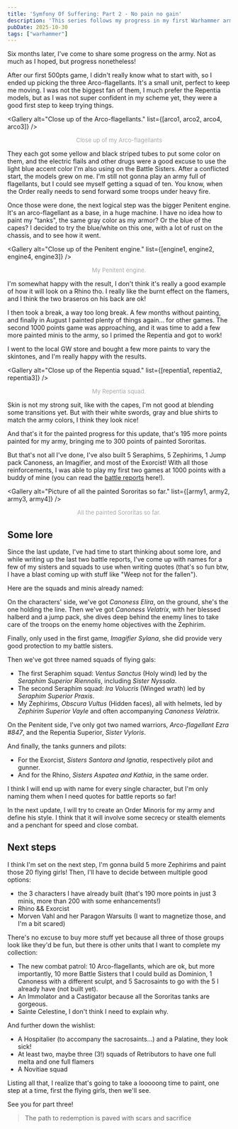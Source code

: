 ```yaml
---
title: 'Symfony Of Suffering: Part 2 - No pain no gain'
description: 'This series follows my progress in my first Warhammer army, the Sisters of Battle! In this update, 3 small units painted, some lore, and some reflections on the next possible steps.'
pubDate: 2025-10-30
tags: ["warhammer"]
---
```



Six months later, I've come to share some progress on the army. Not as much as I hoped, but progress nonetheless! 

After our first 500pts game, I didn't really know what to start with, so I ended up picking the three Arco-flagellants. It's a small unit, perfect to keep me moving. I was not the biggest fan of them, I much prefer the Repentia models, but as I was not super confident in my scheme yet, they were a good first step to keep trying things.


<Gallery alt="Close up of the Arco-flagellants." list={[arco1, arco2, arco4, arco3]} />

<p style="
    text-align: center;
    font-size: small;
    color: darkgray;
">Close up of my Arco-flagellants</p>

They each got some yellow and black striped tubes to put some color on them, and the electric flails and other drugs were a good excuse to use the light blue accent color I'm also using on the Battle Sisters. After a conflicted start, the models grew on me. I'm still not gonna play an army full of flagellants, but I could see myself getting a squad of ten. You know, when the Order really needs to send forward some troops under heavy fire.

Once those were done, the next logical step was the bigger Penitent engine. It's an arco-flagellant as a base, in a huge machine. I have no idea how to paint my "tanks", the same gray color as my armor? Or the blue of the capes? I decided to try the blue/white on this one, with a lot of rust on the chassis, and to see how it went.


<Gallery alt="Close up of the Penitent engine." list={[engine1, engine2, engine4, engine3]} />

<p style="
    text-align: center;
    font-size: small;
    color: darkgray;
">My Penitent engine.</p>

I'm somewhat happy with the result, I don't think it's really a good example of how it will look on a Rhino tho. I really like the burnt effect on the flamers, and I think the two braseros on his back are ok!

I then took a break, a way too long break. A few months without painting, and finally in August I painted plenty of things again... for other games. The second 1000 points game was approaching, and it was time to add a few more painted minis to the army, so I primed the Repentia and got to work!

I went to the local GW store and bought a few more paints to vary the skintones, and I'm really happy with the results.


<Gallery alt="Close up of the Repentia squad." list={[repentia1, repentia2, repentia3]} />

<p style="
    text-align: center;
    font-size: small;
    color: darkgray;
">My Repentia squad.</p>

Skin is not my strong suit, like with the capes, I'm not good at blending some transitions yet. But with their white swords, gray and blue shirts to match the army colors, I think they look nice!

And that's it for the painted progress for this update, that's 195 more points painted for my army, bringing me to 300 points of painted Sororitas. 

But that's not all I've done, I've also built 5 Seraphims, 5 Zephirims, 1 Jump pack Canoness, an Imagifier, and most of the Exorcist! 
With all those reinforcements, I was able to play my first two games at 1000 points with a buddy of mine (you can read the [battle reports](/battle_reports/2025-10-18-battle-report-adepta-sororitas-ultramarines/) here!).


<Gallery alt="Picture of all the painted Sororitas so far." list={[army1, army2, army3, army4]} />

<p style="
    text-align: center;
    font-size: small;
    color: darkgray;
">All the painted Sororitas so far.</p>


## Some lore

Since the last update, I've had time to start thinking about some lore, and while writing up the last two battle reports, I've come up with names for a few of my sisters and squads to use when writing quotes (that's so fun btw, I have a blast coming up with stuff like "Weep not for the fallen").

Here are the squads and minis already named:

On the characters' side, we've got _Canoness Elira_, on the ground, she's the one holding the line.
Then we've got _Canoness Velatrix_, with her blessed halberd and a jump pack, she dives deep behind the enemy lines to take care of the troops on the enemy home objectives with the Zephirim.

Finally, only used in the first game, _Imagifier Sylana_, she did provide very good protection to my battle sisters.

Then we've got three named squads of flying gals:

- The first Seraphim squad: _Ventus Sanctus_ (Holy wind) led by the _Seraphim Superior Riennolis_, including _Sister Nyssala_. 
 - The second Seraphim squad: _Ira Volucris_ (Winged wrath) led by _Seraphim Superior Praxis_.
 - My Zephirims, _Obscura Vultus_ (Hidden faces), all with helmets, led by _Zephirim Superior Vayle_ and often accompanying _Canoness Velatrix_.


On the Penitent side, I've only got two named warriors, _Arco-flagellant Ezra #847_, and the Repentia Superior, _Sister Vyloris_.

And finally, the tanks gunners and pilots:
- For the Exorcist, _Sisters Santora and Ignatia_, respectively pilot and gunner.
- And for the Rhino, _Sisters Aspatea and Kathia_, in the same order.

I think I will end up with name for every single character, but I'm only naming them when I need quotes for battle reports so far! 

In the next update, I will try to create an Order Minoris for my army and define his style. I think that it will involve some secrecy or stealth elements and a penchant for speed and close combat.

## Next steps

I think I'm set on the next step, I'm gonna build 5 more Zephirims and paint those 20 flying girls!
Then, I'll have to decide between multiple good options:
- the 3 characters I have already built (that's 190 more points in just 3 minis, more than 200 with some enhancements!)
- Rhino && Exorcist
- Morven Vahl and her Paragon Warsuits (I want to magnetize those, and I'm a bit scared)

There's no excuse to buy more stuff yet because all three of those groups look like they'd be fun, but there is other units that I want to complete my collection:
- The new combat patrol: 10 Arco-flagellants, which are ok, but more importantly, 10 more Battle Sisters that I could build as Dominion, 1 Canoness with a different sculpt, and 5 Sacrosaints to go with the 5 I already have (not built yet).
- An Immolator and a Castigator because all the Sororitas tanks are gorgeous.
- Sainte Celestine, I don't think I need to explain why.

And further down the wishlist:
- A Hospitalier (to accompany the sacrosaints...) and a Palatine, they look sick!
- At least two, maybe three (3!) squads of Retributors to have one full melta and one full flamers
- A Novitiae squad

Listing all that, I realize that's going to take a looooong time to paint, one step at a time, first the flying girls, then we'll see.

See you for part three!

> The path to redemption is paved with scars and sacrifice
